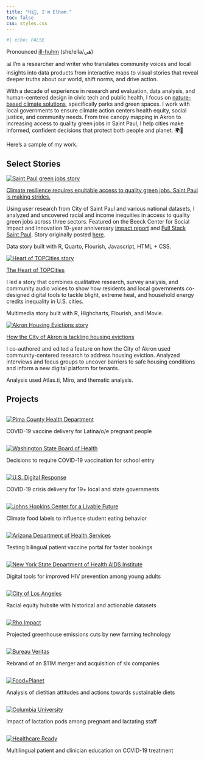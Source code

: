 ```yaml
---
title: "Hi👋, I'm Elham."
toc: false
css: styles.css
---
```


```r
#| echo: FALSE
```

<p class="description">

Pronounced <a href="https://www.name-coach.com/elham-ali" target="_blank">ill-huhm</a> (she/ella/هي)

</p>

📊 I’m a researcher and writer who translates community voices and local insights into data products from interactive maps to visual stories that reveal deeper truths about our world, shift norms, and drive action.

With a decade of experience in research and evaluation, data analysis, and human-centered design in civic tech and public health, I focus on <a href="https://www.worldwildlife.org/stories/what-are-nature-based-solutions-and-how-can-they-help-us-address-the-climate-crisis" target="_blank" rel="noopener noreferrer">nature-based climate solutions</a>, specifically parks and green spaces. I work with local governments to ensure climate action centers health equity, social justice, and community needs. From tree canopy mapping in Akron to increasing access to quality green jobs in Saint Paul, I help cities make informed, confident decisions that protect both people and planet. 🌍🌿

Here's a sample of my work.

## Select Stories

::: grid
::: {.g-col-12 .g-col-md-4}
<a href="https://beeckcenter.georgetown.edu/saint-paul-climate-resilience-equity-green-jobs/"
   target="_blank" rel="noopener noreferrer">
  <img
    src="/images/featured/saint_paul_story.gif"
    alt="Saint Paul green jobs story"
    style="max-width:100%; height:auto;"
  />
</a>
:::

::: {.g-col-12 .g-col-md-8}
<div class="story-title">
  <a href="https://beeckcenter.georgetown.edu/saint-paul-climate-resilience-equity-green-jobs/"
     target="_blank" rel="noopener noreferrer">
    Climate resilience requires equitable access to quality green jobs. Saint Paul is making strides.
  </a>
</div>

Using user research from City of Saint Paul and various national datasets, I analyzed and uncovered racial and income inequities in access to quality green jobs across three sectors. Featured on the Beeck Center for Social Impact and Innovation 10-year anniversary <a href="https://beeckcenter.georgetown.edu/saint-paul-climate-resilience-equity-green-jobs/" target="_blank" rel="noopener noreferrer">impact report</a> and <a href="https://fullstacksaintpaul.com/climate-resilience-requires-equitable-access-to-quality-green-jobs-saint-paul-is-making-strides/" target="_blank" rel="noopener noreferrer">Full Stack Saint Paul</a>. Story originally posted <a href="https://www.elhamyali.com/saint-paul-data-story/" target="_blank" rel="noopener noreferrer">here</a>.

Data story built with R, Quarto, Flourish, Javascript, HTML + CSS. 

:::
:::

::: grid
::: {.g-col-12 .g-col-md-4}
<a href="https://beeckcenter.georgetown.edu/the-heart-of-topcities/"
   target="_blank" rel="noopener noreferrer">
  <img
    src="/images/featured/heart_topcities_2.png"
    alt="Heart of TOPCities story"
    style="max-width:100%; height:auto;"
  />
</a>
:::

::: {.g-col-12 .g-col-md-8}
<div class="story-title">
  <a href="https://beeckcenter.georgetown.edu/the-heart-of-topcities/"
     target="_blank" rel="noopener noreferrer">
    The Heart of TOPCities
  </a>
</div>

I led a story that combines qualitative research, survey analysis, and community audio voices to show how residents and local governments co-designed digital tools to tackle blight, extreme heat, and household energy credits inequality in U.S. cities.

Multimedia story built with R, Highcharts, Flourish, and iMovie.
:::
:::

::: grid
::: {.g-col-12 .g-col-md-4}
<a href="hhttps://beeckcenter.georgetown.edu/how-the-city-of-akron-is-tackling-housing-evictions/"
   target="_blank" rel="noopener noreferrer">
  <img
    src="/images/featured/akron_housing_story.png"
    alt="Akron Housing Evictions story"
    style="max-width:100%; height:auto;"
  />
</a>
:::

::: {.g-col-12 .g-col-md-8}
<div class="story-title">
  <a href="https://beeckcenter.georgetown.edu/how-the-city-of-akron-is-tackling-housing-evictions/"
     target="_blank" rel="noopener noreferrer">
    How the City of Akron is tackling housing evictions
  </a>
</div>

I co-authored and edited a feature on how the City of Akron used community-centered research to address housing eviction. Analyzed interviews and focus groups to uncover barriers to safe housing conditions and inform a new digital platform for tenants.

Analysis used Atlas.ti, Miro, and thematic analysis.
:::
:::


## Projects

::: featured-work
::: work-item
```         
```

[![Pima County Health Department](images/featured/pchd.png)](/featured-work/pima-county-health-department/index.qmd)

COVID-19 vaccine delivery for Latina/o/e pregnant people
:::

::: work-item
```         
```

[![Washington State Board of Health](images/featured/wsboh.png)](/featured-work/washington-state-board-health/index.qmd)

Decisions to require COVID-19 vaccination for school entry
:::

::: work-item
```         
```

[![U.S. Digital Response](images/featured/usdr.png){fig-alt="Image of a U.S. flag being held by a white hand with a blurred background"}](/featured-work/us-digital-response/index.qmd)

COVID-19 crisis delivery for 19+ local and state governments
:::

::: work-item
```         
```

[![Johns Hopkins Center for a Livable Future](images/featured/clf.jpg)](/featured-work/johns-hopkins-center-for-livable-future/index.qmd)

Climate food labels to influence student eating behavior
:::

::: work-item
```         
```

[![Arizona Department of Health Services](images/featured/azdhs.png)](/featured-work/arizona-department-of-health-services/index.qmd)

Testing bilingual patient vaccine portal for faster bookings
:::

::: work-item
```         
```

[![New York State Department of Health AIDS Institute](images/featured/2-nysdoh.jpg)](/featured-work/new-york-state-department-health-aids-institute/index.qmd)

Digital tools for improved HIV prevention among young adults
:::

::: work-item
```         
```

[![City of Los Angeles](images/featured/la.png)](/featured-work/city-of-los-angeles/index.qmd)

Racial equity hubsite with historical and actionable datasets
:::

::: work-item
```         
```

[![Rho Impact](images/featured/rho.png)](/featured-work/rho-impact/index.qmd)

Projected greenhouse emissions cuts by new farming technology‬
:::

::: work-item
```         
```

[![Bureau Veritas](images/featured/bva.png)](/featured-work/bureau-veritas/index.qmd)

Rebrand of an \$11M merger and acquisition of six companies
:::

::: work-item
```         
```

[![Food+Planet](images/featured/foodplanet.png)](/featured-work/food-planet/index.qmd)

Analysis of dietitian attitudes and actions towards sustainable diets
:::

::: work-item
```         
```

[![Columbia University](images/featured/columbia.png)](/featured-work/columbia-university/index.qmd)

Impact of lactation pods among pregnant and lactating staff
:::

::: work-item
```         
```

[![Healthcare Ready](images/featured/healthcare.png)](/featured-work/healthcare-ready/index.qmd)

Multilingual patient and clinician education on COVID-19 treatment
:::
:::
